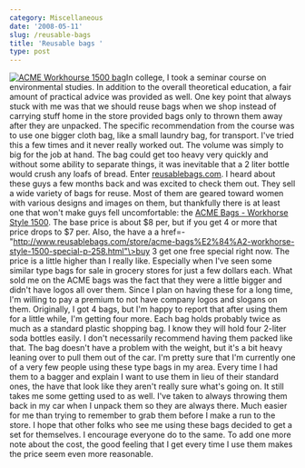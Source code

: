 ```yaml
---
category: Miscellaneous
date: '2008-05-11'
slug: /reusable-bags
title: 'Reusable bags '
type: post
---
```



[![ACME Workhourse 1500 bag](http://www.alanwsmith.com/blog/wp-content/uploads/2008/05/acme-bag.jpg "ACME Reusable Bag")](http://www.reusablebags.com/store/acme-bags™-workhorse-style-1500-p-1.html)In
college, I took a seminar course on environmental studies. In
addition to the overall theoretical education, a fair amount of
practical advice was provided as well. One key point that always
stuck with me was that we should reuse bags when we shop instead of
carrying stuff home in the store provided bags only to thrown them
away after they are unpacked. The specific recommendation from the
course was to use one bigger cloth bag, like a small laundry bag,
for transport. I've tried this a few times and it never really
worked out. The volume was simply to big for the job at hand. The
bag could get too heavy very quickly and without some ability to
separate things, it was inevitable that a 2 liter bottle would
crush any loafs of bread. Enter
[reusablebags.com](http://www.reusablebags.com/). I heard about
these guys a few months back and was excited to check them out.
They sell a wide variety of bags for reuse. Most of them are geared
toward women with various designs and images on them, but
thankfully there is at least one that won't make guys fell
uncomfortable: the
[ACME Bags - Workhorse Style 1500](http://www.reusablebags.com/store/acme-bags™-workhorse-style-1500-p-1.html).
The base price is about $8 per, but if you get 4 or more that price
drops to $7 per. Also, the have a
a
href=-"http://www.reusablebags.com/store/acme-bags%E2%84%A2-workhorse-style-1500-special-p-258.html"\>buy
3 get one free special right now. The price is a little higher than
I really like. Especially when I've seen some similar type bags for
sale in grocery stores for just a few dollars each. What sold me on
the ACME bags was the fact that they were a little bigger and
didn't have logos all over them. Since I plan on having these for a
long time, I'm willing to pay a premium to not have company logos
and slogans on them. Originally, I got 4 bags, but I'm happy to
report that after using them for a little while, I'm getting four
more. Each bag holds probably twice as much as a standard plastic
shopping bag. I know they will hold four 2-liter soda bottles
easily. I don't necessarily recommend having them packed like that.
The bag doesn't have a problem with the weight, but it's a bit
heavy leaning over to pull them out of the car. I'm pretty sure
that I'm currently one of a very few people using these type bags
in my area. Every time I had them to a bagger and explain I want to
use them in lieu of their standard ones, the have that look like
they aren't really sure what's going on. It still takes me some
getting used to as well. I've taken to always throwing them back in
my car when I unpack them so they are always there. Much easier for
me than trying to remember to grab them before I make a run to the
store. I hope that other folks who see me using these bags decided
to get a set for themselves. I encourage everyone do to the same.
To add one more note about the cost, the good feeling that I get
every time I use them makes the price seem even more reasonable.
